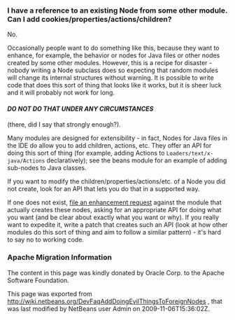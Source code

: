 <!--

    Licensed to the Apache Software Foundation (ASF) under one
    or more contributor license agreements.  See the NOTICE file
    distributed with this work for additional information
    regarding copyright ownership.  The ASF licenses this file
    to you under the Apache License, Version 2.0 (the
    "License"); you may not use this file except in compliance
    with the License.  You may obtain a copy of the License at

      http://www.apache.org/licenses/LICENSE-2.0

    Unless required by applicable law or agreed to in writing,
    software distributed under the License is distributed on an
    "AS IS" BASIS, WITHOUT WARRANTIES OR CONDITIONS OF ANY
    KIND, either express or implied.  See the License for the
    specific language governing permissions and limitations
    under the License.

-->

===I have a reference to an existing Node from some other module. Can I add cookies/properties/actions/children?===

No.

Occasionally people want to do something like this, because they want to enhance, for example, the behavior or nodes for Java files or other nodes created by some other modules.  However, this is a recipe for disaster - nobody writing a Node subclass does so expecting that random modules will change its internal structures without warning.  It is possible to write code that does this sort of thing that looks like it works, but it is sheer luck and it will probably not work for long.  

===='''''DO NOT DO THAT UNDER ANY CIRCUMSTANCES''''' ====

(there, did I say that strongly enough?).

Many modules are designed for extensibility - in fact, Nodes for Java files in the IDE do allow you to add children, actions, etc.  They offer an API for doing this sort of thing (for example, adding Actions to <tt>Loaders/text/x-java/Actions</tt> declaratively);  see the beans module for an example of adding sub-nodes to Java classes.

If you want to modify the children/properties/actions/etc. of a Node you did not create, look for an API that lets you do that in a supported way.  

If one does not exist, [http://www.netbeans.org/issues/enter_bug.cgi file an enhancement request] against the module that actually creates these nodes, asking for an appropriate API for doing what you want (and be clear about exactly what you want or why).  If you really want to expedite it, write a patch that creates such an API (look at how other modules do this sort of thing and aim to follow a similar pattern) - it's hard to say no to working code.

===Apache Migration Information===

The content in this page was kindly donated by Oracle Corp. to the
Apache Software Foundation.

This page was exported from http://wiki.netbeans.org/DevFaqAddDoingEvilThingsToForeignNodes , 
that was last modified by NetBeans user Admin 
on 2009-11-06T15:36:02Z.

